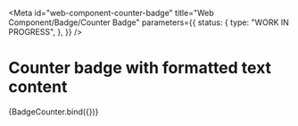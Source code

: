 <!-- @license CC0-1.0 -->


<Meta
  id="web-component-counter-badge"
  title="Web Component/Badge/Counter Badge"
  parameters={{
    status: {
      type: "WORK IN PROGRESS",
    },
  }}
/>

# Counter badge with formatted text content

<Canvas>
  <Story
    name="formatted text-content"
    args={{
      textContent: "1,234",
    }}
  >
    {BadgeCounter.bind({})}
  </Story>
</Canvas>
